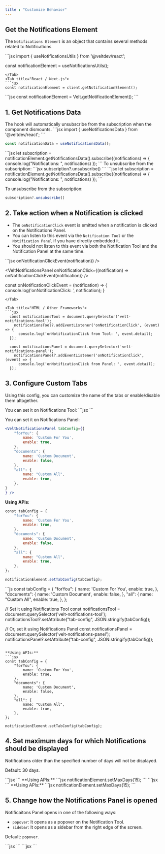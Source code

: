 ```yaml
---
title : "Customize Behavior"
---
```


## Get the Notifications Element
The `Notifications Element` is an object that contains several methods related to Notifications.

<Tabs>
<Tab title="React / Next.js with Hooks">
```jsx
import { useNotificationsUtils } from '@veltdev/react';

const notificationElement = useNotificationsUtils();
```
</Tab>
<Tab title="React / Next.js">
```jsx
const notificationElement = client.getNotificationElement();
```
</Tab>

<Tab title="HTML / Other Frameworks">
```jsx
const notificationElement = Velt.getNotificationElement();
```
</Tab>
</Tabs>



## 1. Get Notifications Data
<Tabs>

<Tab title="React / Next.js with Hooks">
The hook will automatically unsubscribe from the subscription when the component dismounts.
```jsx
import { useNotificationsData } from '@veltdev/react';
```

```jsx
const notificationData = useNotificationsData();
```
</Tab>

<Tab title="React / Next.js">
```jsx
let subscription = notificationElement.getNotificationsData().subscribe((notifications) => {
    console.log("Notifications: ", notifications)
});
```
To unsubscribe from the subscription:
```jsx
subscription?.unsubscribe()
```
</Tab>

<Tab title="HTML / Other Frameworks">
```jsx
let subscription = notificationElement.getNotificationsData().subscribe((notifications) => {
    console.log("Notifications: ", notifications)
});
```

To unsubscribe from the subscription:
```jsx
subscription?.unsubscribe()
```
</Tab>

</Tabs>



## 2. Take action when a Notification is clicked
- The `onNotificationClick` event is emitted when a notification is clicked on the Notifications Panel.
- You can listen to this event via the `Notification Tool` or the `Notification Panel` if you have directly embedded it.
- You should not listen to this event via both the Notification Tool and the Notification Panel at the same time.

<Tabs>
<Tab title="React / Next.js">
```jsx
<VeltNotificationsTool onNotificationClick={(notification) => onNotificationClickEvent(notification)} />

<VeltNotificationsPanel onNotificationClick={(notification) => onNotificationClickEvent(notification)} />

const onNotificationClickEvent = (notification) => {
	console.log('onNotificationClick: ', notification);
}
```
</Tab>

<Tab title="HTML / Other Frameworks">
```jsx
  const notificationsTool = document.querySelector('velt-notifications-tool');
	notificationsTool?.addEventListener('onNotificationClick', (event) => {
	  console.log('onNotificationClick from Tool: ', event.detail);
  });

  const notificationsPanel = document.querySelector('velt-notifications-panel');
	notificationsPanel?.addEventListener('onNotificationClick', (event) => {
	  console.log('onNotificationClick from Panel: ', event.detail);
  });
```

</Tab>
</Tabs>

## 3. Configure Custom Tabs
Using this config, you can customize the name of the tabs or enable/disable them altogether.

<Tabs>
<Tab title="React / Next.js">
You can set it on Notifications Tool:
```jsx
<VeltNotificationsTool tabConfig={{
    "forYou": {
        name: 'Custom For You',
        enable: true,
    },
    "documents": {
        name: 'Custom Document',
        enable: false,
    },
    "all": {
        name: "Custom All",
        enable: true,
    },
}
} />
```

You can set it on Notifications Panel:
```jsx
<VeltNotificationsPanel tabConfig={{
    "forYou": {
        name: 'Custom For You',
        enable: true,
    },
    "documents": {
        name: 'Custom Document',
        enable: false,
    },
    "all": {
        name: "Custom All",
        enable: true,
    },
}
} />
```

**Using APIs:**
```jsx
​​const tabConfig = {
	"forYou": {
		name: 'Custom For You',
		enable: true,
	},
	"documents": {
		name: 'Custom Document',
		enable: false,
	},
	"all": {
		name: "Custom All",
		enable: true,
	},
};

notificationElement.setTabConfig(tabConfig);

```

</Tab>

<Tab title="HTML / Other Frameworks">
```js
const tabConfig = {
	"forYou": {
		name: 'Custom For You',
		enable: true,
	},
	"documents": {
		name: 'Custom Document',
		enable: false,
	},
	"all": {
		name: "Custom All",
		enable: true,
	},
};

// Set it using Notifications Tool
const notificationsTool = document.querySelector('velt-notifications-tool');
notificationsTool?.setAttribute("tab-config", JSON.stringify(tabConfig));

// Or, set it using Notifications Panel
const notificationsPanel = document.querySelector('velt-notifications-panel');
notificationsPanel?.setAttribute("tab-config", JSON.stringify(tabConfig));
```

**Using APIs:**
```jsx
​​const tabConfig = {
	"forYou": {
		name: 'Custom For You',
		enable: true,
	},
	"documents": {
		name: 'Custom Document',
		enable: false,
	},
	"all": {
		name: "Custom All",
		enable: true,
	},
};

notificationElement.setTabConfig(tabConfig);

```

</Tab>
</Tabs>

## 4. Set maximum days for which Notifications should be displayed

Notifications older than the specified number of days will not be displayed.

Default: 30 days. 

<Tabs>
<Tab title="React / Next.js">
```jsx
<VeltNotificationsTool maxDays={15} />
```
**Using APIs:**
```jsx
notificationElement.setMaxDays(15);
```
</Tab>
<Tab title="HTML / Other Frameworks">
```jsx
<velt-notifications-tool max-days="15"></velt-notifications-tool>
```
**Using APIs:**
```jsx
notificationElement.setMaxDays(15);
```
</Tab>
</Tabs>

## 5. Change how the Notifications Panel is opened

Notificaitons Panel opens in one of the following ways:
- `popover`: It opens as a popover on the Notification Tool.
- `sidebar`: It opens as a sidebar from the right edge of the screen.

Default: `popover`. 

<Tabs>
<Tab title="React / Next.js">
```jsx
<VeltNotificationsTool panelOpenMode={'sidebar'} />
```
</Tab>
<Tab title="HTML / Other Frameworks">
```jsx
<velt-notifications-tool panel-open-mode="sidebar"></velt-notifications-tool>
```
</Tab>
</Tabs>